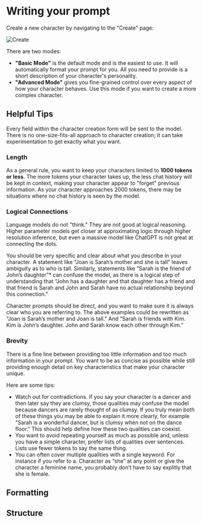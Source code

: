 # Writing your prompt

Create a new character by navigating to the "Create" page:

![Create](/images/create.png)

There are two modes:

- **"Basic Mode"** is the default mode and is the easiest to use. It will automatically format your prompt for you. All you need to provide is a short description of your character's personality.
- **"Advanced Mode"** gives you fine-grained control over every aspect of how your character behaves. Use this mode if you want to create a more complex character.

## Helpful Tips

Every field within the character creation form will be sent to the model. There is no one-size-fits-all approach to character creation; it can take experimentation to get exactly what you want.

### Length

As a general rule, you want to keep your characters limited to **1000 tokens or less**. The more tokens your character takes up, the less chat history will be kept in context, making your character appear to "forget" previous information. As your character approaches 2000 tokens, there may be situations where no chat history is seen by the model.

### Logical Connections

Language models do not "think." They are not good at logical reasoning. Higher parameter models get closer at approximating logic through higher resolution inference, but even a massive model like ChatGPT is not great at connecting the dots.

You should be very specific and clear about what you describe in your character. A statement like “Joan is Sarah’s mother and she is tall” leaves ambiguity as to who is tall. Similarly, statements like “Sarah is the friend of John’s daughter”\* can confuse the model, as there is a logical step of understanding that “John has a daughter and that daughter has a friend and that friend is Sarah and John and Sarah have no actual relationship beyond this connection.”

Character prompts should be direct, and you want to make sure it is always clear who you are referring to. The above examples could be rewritten as “Joan is Sarah’s mother and Joan is tall.” And “Sarah is friends with Kim. Kim is John’s daughter. John and Sarah know each other through Kim.”

### Brevity

There is a fine line between providing too little information and too much information in your prompt. You want to be as concise as possible while still providing enough detail on key characteristics that make your character unique.

Here are some tips:

- Watch out for contradictions. If you say your character is a dancer and then later say they are clumsy, those qualities may confuse the model because dancers are rarely thought of as clumsy. If you truly mean both of these things you may be able to explain it more clearly, for example “Sarah is a wonderful dancer, but is clumsy when not on the dance floor.” This should help define how these two qualities can coexist.
- You want to avoid repeating yourself as much as possible and, unless you have a simple character, prefer lists of qualities over sentences. Lists use fewer tokens to say the same thing.
- You can often cover multiple qualities with a single keyword. For instance if you refer to a. Character as “she” at any point or give the character a feminine name, you probably don’t have to say explitly that she is female.

## Formatting

## Structure
